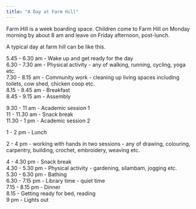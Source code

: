 ```yaml
---
title: "A Day at Farm Hill"
---
```


Farm Hill is a week boarding space. Children come to Farm Hill on Monday morning by about 8 am and leave on Friday afternoon, post-lunch. 

A typical day at farm hill can be like this. 

5.45 - 6.30 am - Wake up and get ready for the day<br>
6.30 - 7.30 am - Physical activity - any of walking, running, cycling, yoga etc.<br>
7.30 - 8.15 am - Community work - cleaning up living spaces including toilets, cow shed, chicken coop etc. <br>
8.15 - 8.45 am - Breakfast<br>
8.45 - 9.15 am - Assembly<br>


9.30 - 11 am - Academic session 1<br>
11 - 11.30 am - Snack break<br>
11.30 - 1 pm - Academic session 2<br>

1 - 2 pm - Lunch

2 - 4 pm - working with hands in two sessions - any of drawing, colouring, carpentry, building, crochet, embroidery, weaving etc.

4 - 4.30 pm - Snack break<br>
4.30 - 5.30 pm - Physical activity - gardening, silambam, jogging etc. <br>
5.30 - 6.30 pm - Bathing <br>
6.30 - 7.15 pm - Library time - quiet time <br>
7.15 - 8.15 pm - Dinner<br>
8.15 - Getting ready for bed, reading<br>
9 pm - Lights out<br>

